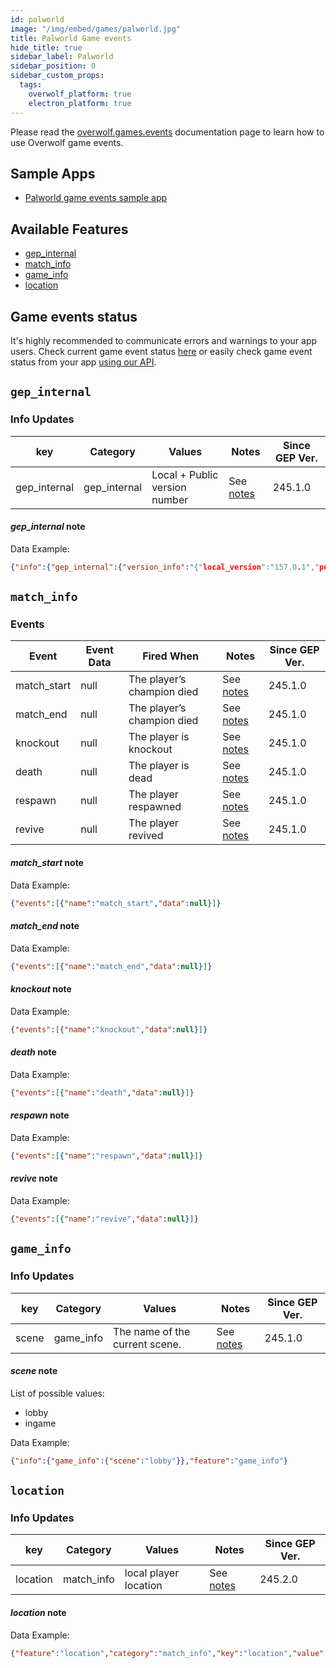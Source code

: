 ```yaml
---
id: palworld
image: "/img/embed/games/palworld.jpg"
title: Palworld Game events
hide_title: true
sidebar_label: Palworld
sidebar_position: 0
sidebar_custom_props:
  tags:
    overwolf_platform: true
    electron_platform: true
---
```


<!-- GENERATED USING /scripts/generate.js -->

<head>
  <meta name="keywords" content="API for Palworld, Palworld API, SDK for Palworld, Palworld SDK"/>
</head>

<GameInfo gameId={23944} page="docs" />

Please read the [overwolf.games.events](/api/live-game-data) documentation page to learn how to use Overwolf game events.

## Sample Apps

* [Palworld game events sample app](https://github.com/overwolf/events-sample-app)

## Available Features

* [gep_internal](#gep_internal)
* [match_info](#match_info)
* [game_info](#game_info)
* [location](#location)


## Game events status

It's highly recommended to communicate errors and warnings to your app users. Check current game event status [here](/status/) or easily check game event status from your app [using our API](/topics/using-events/how-to-check-events-status-from-app).

## `gep_internal`

### Info Updates

key          | Category    | Values                    | Notes                 | Since GEP Ver. |
------------ | ------------| ------------------------- | --------------------- | ------------- |
gep_internal | gep_internal| Local + Public version number|See [notes](#gep_internal-note)|   245.1.0      |

#### *gep_internal* note

Data Example:

```json
{"info":{"gep_internal":{"version_info":"{"local_version":"157.0.1","public_version":"157.0.1","is_updated":true}"}},"feature":"gep_internal"}
```

## `match_info`

### Events

Event | Event Data                        | Fired When                  | Notes              | Since GEP Ver. |
------| ----------------------------------| --------------------------- | ------------------ | --------------|
match_start | null | The player’s champion died  | See [notes](#match_start-note) |     245.1.0     |
match_end | null | The player’s champion died  | See [notes](#match_end-note) |     245.1.0     |
knockout | null | The player is knockout  | See [notes](#knockout-note) |     245.1.0      |
death | null | The player is dead  | See [notes](#death-note) |      245.1.0       |
respawn | null | The player respawned  | See [notes](#respawn-note) |     245.1.0       |
revive | null | The player revived  | See [notes](#revive-note) |     245.1.0       |

#### *match_start* note

Data Example:

```json
{"events":[{"name":"match_start","data":null}]}
```

#### *match_end* note

Data Example:

```json
{"events":[{"name":"match_end","data":null}]}
```

#### *knockout* note

Data Example:

```json
{"events":[{"name":"knockout","data":null}]}
```

#### *death* note

Data Example:

```json
{"events":[{"name":"death","data":null}]}
```

#### *respawn* note

Data Example:

```json
{"events":[{"name":"respawn","data":null}]}
```

#### *revive* note

Data Example:

```json
{"events":[{"name":"revive","data":null}]}
```

## `game_info`

### Info Updates

key          | Category    | Values                    | Notes                 | Since GEP Ver. |
------------ | ------------| ------------------------- | --------------------- | ------------- | 
scene        | game_info   | The name of the current scene. |See [notes](#scene-note)|      245.1.0      |

#### *scene* note

List of possible values:
* lobby
* ingame

Data Example:

```json
{"info":{"game_info":{"scene":"lobby"}},"feature":"game_info"}
```

## `location`

### Info Updates

key          | Category    | Values                    | Notes                 | Since GEP Ver. |
------------ | ------------| ------------------------- | --------------------- | ------------- | 
location | match_info   | local player location  |  See [notes](#location-note) |    245.2.0 |

#### *location* note

Data Example:

```json
{"feature":"location","category":"match_info","key":"location","value":"{\"x\" : 231317,\"y\" : -337646,\"z\" : -1794}"}
```

